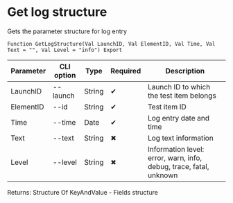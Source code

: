 ﻿---
sidebar_position: 2
description: Get log structure and other functions to work with ReportPortal in the Open Integration Package, a free open-source integration library for 1C:Enterprise 8, OneScript and CLI
keywords: [1C, 1С, 1С:Enterprise, 1С:Enterprise 8.3, API, Integration, Services, Exchange, OneScript, CLI, ReportPortal]
---


# Get log structure
 Gets the parameter structure for log entry



`Function GetLogStructure(Val LaunchID, Val ElementID, Val Time, Val Text = "", Val Level = "info") Export`

  | Parameter | CLI option | Type | Required | Description |
  |-|-|-|-|-|
  | LaunchID | --launch | String | &#x2714; | Launch ID to which the test item belongs |
  | ElementID | --id | String | &#x2714; | Test item ID |
  | Time | --time | Date | &#x2714; | Log entry date and time |
  | Text | --text | String | &#x2716; | Log text information |
  | Level | --level | String | &#x2716; | Information level: error, warn, info, debug, trace, fatal, unknown |

  
  Returns:  Structure Of KeyAndValue - Fields structure

<br/>




```bsl title="1C:Enterprise/OneScript code example"

```
 





